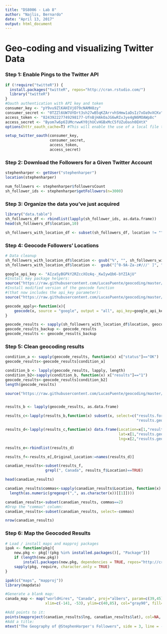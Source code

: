 ```yaml
---
title: "DS8006 - Lab 8"
author: "Najlis, Bernardo"
date: "April 13, 2017"
output: html_document
---
```

# Geo-coding and visualizing Twitter Data

### Step 1: Enable Pings to the Twitter API

```r
if (!require("twitteR")) {
  install.packages("twitteR", repos="http://cran.rstudio.com/") 
  library("twitteR")
}
#Oauth authentication with API key and token
consumer_key <- "pY9vu9ZlKAHIVjO79cNAMH8zy"
consumer_secret <- "0TZZl6UW7UYDrt3sh27wB5qKZArrvhSHmw1aDsIz7xOa9vXCKv"
access_token <- "824392227749298177-UfnBjHAkOaJG6wRIvJye4gN6MOAWp8c"
access_secret <- "Byom7w6p6IUMcrwwKY0jhUCvHGBxMcC5fUZuOash0EHtX"
options(httr_oauth_cache=T) #This will enable the use of a local file to cache OAuth access credentials between R sessions.

setup_twitter_oauth(consumer_key,
                    consumer_secret,
                    access_token,
                    access_secret)
```

### Step 2: Download the Followers for a Given Twitter Account

```r
stephenharper <- getUser("stephenharper")
location(stephenharper)

num_followers <- stephenharper$followersCount
sh_follower_ids <- stephenharper$getFollowers(n=3000)
```

### Step 3: Organize the data you've just acquired

```r
library("data.table")
sh_followers_df <- rbindlist(lapply(sh_follower_ids, as.data.frame))
head(sh_followers_df$location,10)

sh_followers_with_location_df <- subset(sh_followers_df, location != "")

```

### Step 4: Geocode Followers' Locations
```r
# Data cleanup
sh_followers_with_location_df$location <- gsub("%", "", sh_followers_with_location_df$location)
sh_followers_with_location_df$location <-  gsub("[^0-9A-Za-z#///' ]", " ", sh_followers_with_location_df$location) # Cleanup invalid characters

google_api_key <- "AIzaSyBGPkY2RZccXOzAq-_KwIywQb6-bYZIAjU"
#Install key package helpers:
source("https://raw.githubusercontent.com/LucasPuente/geocoding/master/geocode_helpers.R")
#Install modified version of the geocode function
#(that now includes the api_key parameter):
source("https://raw.githubusercontent.com/LucasPuente/geocoding/master/modified_geocode.R")

geocode_apply<-function(x){
    geocode(x, source = "google", output = "all", api_key=google_api_key)
}

geocode_results <- sapply(sh_followers_with_location_df$location, geocode_apply, simplify = F)
geocode_results_backup <- geocode_results
geocode_results <- geocode_results_backup
```

### Step 5: Clean geocoding results
```r

condition_a <- sapply(geocode_results, function(x) x["status"]=="OK")
geocode_results<-geocode_results[condition_a]

condition_b <- lapply(geocode_results, lapply, length)
condition_b2<-sapply(condition_b, function(x) x["results"]=="1")
geocode_results<-geocode_results[condition_b2]
length(geocode_results)

source("https://raw.githubusercontent.com/LucasPuente/geocoding/master/cleaning_geocoded_results.R")


results_b <- lapply(geocode_results, as.data.frame)

results_c<-lapply(results_b,function(x) subset(x, select=c("results.formatted_address",
                                                           "results.geometry.location")))

results_d<-lapply(results_c,function(x) data.frame(Location=x[1,"results.formatted_address"],
                                                   lat=x[1,"results.geometry.location"],
                                                   lng=x[2,"results.geometry.location"]))

results_e<-rbindlist(results_d)

results_f<-results_e[,Original_Location:=names(results_d)]

canadian_results<-subset(results_f,
                  grepl(", Canada", results_f$Location)==TRUE)

head(canadian_results)

canadian_results$commas<-sapply(canadian_results$Location, function(x)
  length(as.numeric(gregexpr(",", as.character(x))[[1]])))

canadian_results<-subset(canadian_results, commas==2)
#Drop the "commas" column:
canadian_results<-subset(canadian_results, select=-commas)

nrow(canadian_results)

```

### Step 6: Map the Geocoded Results

```r
# Load / install maps and mapproj packages
ipak <- function(pkg){
    new.pkg <- pkg[!(pkg %in% installed.packages()[, "Package"])]
    if (length(new.pkg)) 
        install.packages(new.pkg, dependencies = TRUE, repos="http://cran.rstudio.com/")
    sapply(pkg, require, character.only = TRUE)
}

ipak(c("maps", "mapproj"))
library(mapdata)

#Generate a blank map:
canada_map <- map("worldHires", "Canada", proj="albers", param=c(39,45), 
                  xlim=c(-141, -53), ylim=c(40,85), col="gray90", fill=T, bg=NA, lwd=0.2, add=FALSE, resolution=1)

#Add points to it:
points(mapproject(canadian_results$lng, canadian_results$lat), col=NA, bg="#00000030", pch=21, cex=1.0)
#Add a title:
mtext("The Geography of @StephenHarper's Followers", side = 3, line = -3.5, outer = T, cex=1.5, font=3)
```